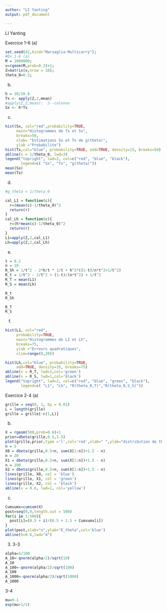```yaml
---
author: "LI Yanting"
output: pdf_document

---
```

LI Yanting



Exercice 1-6
(a)
```r
set.seed(42,kind="Marsaglia-Multicarry");
#Ex.1-6 (a)
M = 1000000;
v=rgeom(M,prob=0.2)+1;
Z=matrix(v,nrow = 10);
theta_0=0.2;
```
(b)
```r
h = 10/10.8
Tx <- apply(Z,2,mean)
#apply(Z,2,mean):  2--colonne
Sx <- h*Tx
```
(c)
```r
hist(Sx, col="red",probability=TRUE,
     main="Histogrammes de Tx et Sx",
     breaks=50,
     xlab= "Estimations Sx et Tx de g(theta)",
     ylab ="Probabilite")
hist(Tx,col="blue", probability=TRUE, add=TRUE, density=15, breaks=50)
abline(v = 1/theta_0, lwd=3)
legend("topright", lwd=2, col=c("red", "blue", "black"),
       legend=c( "Sx", "Tx", "g(theta)"))
mean(Sx)
mean(Tx)
```
(d)
```r
#g_theta = 1/theta_0

cal_L1 = function(c){
  r=(mean(c)-1/theta_0)^2
  return(r)
}
cal_Lh = function(c){
  r=(h*mean(c)-1/theta_0)^2
  return(r)
}
L1=apply(Z,2,cal_L1)
Lh=apply(Z,2,cal_Lh)
```
(e)
```r
t = 0.2
n = 10
R_Sh = 1/t^2 - 2*h/t * 1/t + h^2*((1-t)/n*t^2+1/t^2)
R_t = 1/t^2 - 2/t^2 + (1-t)/(n*t^2) + 1/t^2
R_T = mean(L1)
R_S = mean(Lh)

R_t
R_Sh

R_T
R_S
```
(f)
```r
hist(L1, col="red",
     probability=TRUE,
     main="Histogrammes de L1 et Lh",
     breaks=75,
     ylab ="Erreurs quadratiques",
     xlim=range(0,20))

hist(Lh,col="blue", probability=TRUE, 
     add=TRUE, density=15, breaks=75)
abline(v = R_T, lwd=1,col='green')
abline(v = R_S, lwd=1,col='black')
legend("topright", lwd=2, col=c("red", "blue", "green", "black"),
       legend=c( "L1", "Lh", "R(theta_0,T)","R(theta_0,S_h)"))
```

Exercice 2-4
(a)
```r
grille = seq(0, 1, by = 0.01) 
L = length(grille)
grille = grille[-c(1,L)]
```
(b)
```r
X = rgeom(500,prob=0.6)+1
prior=dbeta(grille,0.5,1.5)
plot(grille,prior,type ='l',col='red',xlab=" ",ylab="distribution de theta0")
n = 5
X0 = dbeta(grille,0.5+n, sum(X[1:n])+1.5 - n)
n = 20
X1 = dbeta(grille,0.5+n, sum(X[1:n])+1.5 - n)
n = 100
X2 = dbeta(grille,0.5+n, sum(X[1:n])+1.5 - n)
lines(grille, X0, col = 'blue')
lines(grille, X1, col = 'green')
lines(grille, X2, col = 'black')
abline(v = 0.6, lwd=1, col='yellow')
```
(c)
```r
Cumsumx=cumsum(X)
post=seq(0,0,length.out = 500)
for(i in 1:500){
  post[i]=(0.5 + i)/(0.5 + 1.5 + Cumsumx[i])
}
plot(post,xlab="n",ylab="E_theta",col='blue')
abline(h=0.6,lwd="4")
```
3.
3-3
```r
alpha=5/100
A_10=-qnorm(alpha/2)/sqrt(10)
A_10
A_100=-qnorm(alpha/2)/sqrt(100)
A_100
A_1000=-qnorm(alpha/2)/sqrt(1000)
A_1000
```
3-4
```r
mu=0.1
exp(mu+1/2)
```
